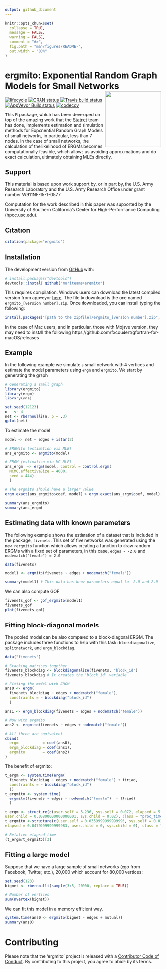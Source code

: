 ```yaml
---
output: github_document
---
```


<!-- README.md is generated from README.Rmd. Please edit that file -->

```r
knitr::opts_chunk$set(
  collapse = TRUE,
  message = FALSE,
  warning = FALSE,
  comment = "#>",
  fig.path = "man/figures/README-",
  out.width = "80%"
)
```
# ergmito: Exponential Random Graph Models for Small Networks <img src="man/figures/logo.png" align="right" width="180px"/>

[![lifecycle](https://img.shields.io/badge/lifecycle-experimental-orange.svg)](https://www.tidyverse.org/lifecycle/#experimental) 
[![CRAN status](https://www.r-pkg.org/badges/version/ergmito)](https://cran.r-project.org/package=ergmito)
[![Travis build status](https://travis-ci.org/muriteams/ergmito.svg?branch=master)](https://travis-ci.org/muriteams/ergmito)
[![AppVeyor Build status](https://ci.appveyor.com/api/projects/status/nl1irakr2g6y6w03?svg=true)](https://ci.appveyor.com/project/gvegayon/ergmito)
[![codecov](https://codecov.io/gh/muriteams/ergmito/branch/master/graph/badge.svg)](https://codecov.io/gh/muriteams/ergmito)

This R package, which has been developed on top of the amazing work that the
[Statnet](https://github.com/statnet) team has done, implements estimation and
simulation methods for Exponential Random Graph Models of small networks, in
particular, less than 7 nodes. In the case of small networks, the calculation
of the likelihood of ERGMs becomes computationally feasible, which allows us
avoiding approximations and do exact calculation, ultimately obtaining MLEs
directly.


## Support

This material is based upon work support by, or in part by, the U.S.
Army Research Laboratory and the U.S. Army Research Office under
grant number W911NF-15-1-0577

Computation for the work described in this paper was supported by
the University of Southern California's Center for High-Performance
Computing (hpcc.usc.edu).

## Citation

```r
citation(package="ergmito")
```


## Installation

The development version from [GitHub](https://github.com/) with:

``` r
# install.packages("devtools")
devtools::install_github("muriteams/ergmito")
```

This requires compilation. Windows users can download the latest compiled version from appveyor [here](https://ci.appveyor.com/project/gvegayon/ergmito/build/artifacts). The file to download is the one named `ergmito_[version number].zip`. Once downloaded, you can install typing the following:

```r
install.packages("[path to the zipfile]/ergmito_[version number].zip", repos = FALSE)
```

In the case of Mac users, and in particular, those with Mojave version, they may need to install
the following https://github.com/fxcoudert/gfortran-for-macOS/releases

## Example

In the following example we simulate a small network with 4 vertices and estimate
the model parameters using `ergm` and `ergmito`. We start by generating the graph

```r
# Generating a small graph
library(ergmito)
library(ergm)
library(sna)

set.seed(12123)
n   <- 4
net <- rbernoulli(n, p = .3)
gplot(net)
```

To estimate the model

```r
model <- net ~ edges + istar(2)

# ERGMito (estimation via MLE)
ans_ergmito <- ergmito(model)
```

```r
# ERGM (estimation via MC-MLE)
ans_ergm  <- ergm(model, control = control.ergm(
  MCMC.effectiveSize = 4000,
  seed = 444)
  )

# The ergmito should have a larger value
ergm.exact(ans_ergmito$coef, model) > ergm.exact(ans_ergm$coef, model)

summary(ans_ergmito)
summary(ans_ergm)
```

## Estimating data with known parameters

The following example shows the estimation of a dataset that is included in the package,
`fivenets`. This set of five networks was generated using the `new_rergmito` function
which allows creating a function to draw random ERGMs with a fixed set of parameters,
in this case, `edges = -2.0` and `nodematch("female") = 2.0`

```r
data(fivenets)

model1 <- ergmito(fivenets ~ edges + nodematch("female"))

summary(model1) # This data has know parameters equal to -2.0 and 2.0
```

We can also compute GOF

```r
fivenets_gof <- gof_ergmito(model1)
fivenets_gof
plot(fivenets_gof)
```

## Fitting block-diagonal models

The pooled model can be also compared to a block-diagonal ERGM. The package includes
three functions to help with this task: `blockdiagonalize`, `splitnetwork`, and
`ergm_blockdiag`.

```r

data("fivenets")

# Stacking matrices together
fivenets_blockdiag <- blockdiagonalize(fivenets, "block_id")
fivenets_blockdiag # It creates the 'block_id' variable
```

```r
# Fitting the model with ERGM
ans0 <- ergm(
  fivenets_blockdiag ~ edges + nodematch("female"),
  constraints = ~ blockdiag("block_id")
  )
```

```r
ans1 <- ergm_blockdiag(fivenets ~ edges + nodematch("female"))
```

```r
# Now with ergmito
ans2 <- ergmito(fivenets ~ edges + nodematch("female"))

# All three are equivalent
cbind(
  ergm           = coef(ans0),
  ergm_blockdiag = coef(ans1),
  ergmito        = coef(ans2)
)
```

The benefit of ergmito:

```r
t_ergm <- system.time(ergm(
  fivenets_blockdiag ~ edges + nodematch("female") + ttriad,
  constraints = ~ blockdiag("block_id")
  ))
t_ergmito <- system.time(
  ergmito(fivenets ~ edges + nodematch("female")  + ttriad)
  )
```

```r
t_ergm <- structure(c(user.self = 5.236, sys.self = 0.072, elapsed = 5.312, 
user.child = 0.00800000000000001, sys.child = 0.02), class = "proc_time")
t_ergmito <-structure(c(user.self = 0.0359999999999996, sys.self = 0.012, 
elapsed = 0.0479999999999983, user.child = 0, sys.child = 0), class = "proc_time")
```


```r
# Relative elapsed time
(t_ergm/t_ergmito)[3]
```

## Fitting a large model

Suppose that we have a large sample of small networks (ego from Facebook, Twitter, etc.), 20,000 which account for 80,000 vertices:

```r
set.seed(123)
bignet <- rbernoulli(sample(3:5, 20000, replace = TRUE))

# Number of vertices
sum(nvertex(bignet))
```

We can fit this model in a memory efficient way.

```r
system.time(ans0 <- ergmito(bignet ~ edges + mutual))
summary(ans0)
```

# Contributing

Please note that the 'ergmito' project is released with a [Contributor Code of Conduct](CODE_OF_CONDUCT.md). By contributing to this project, you agree to abide by its terms.

